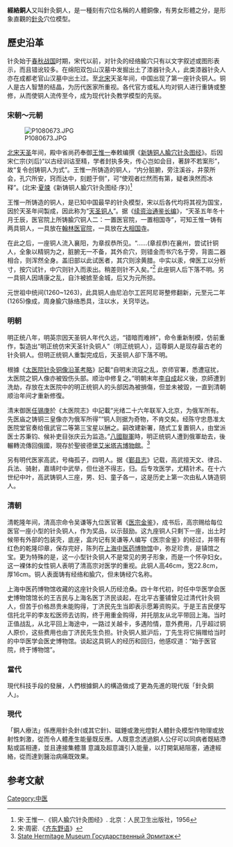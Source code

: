 '''經絡銅人'''又叫針灸銅人，是一種刻有穴位名稱的人體銅像，有男女形體之分，是形象直觀的[[針灸|針灸]]穴位模型。

==歷史沿革==
针灸始于[[春秋战国|春秋战国]]时期，宋代以前，对针灸的经络腧穴只有以文字叙述或图形表示，而且错讹较多。在绵阳双包山汉墓中发掘出土了漆器针灸人，此类漆器针灸人亦在成都老官山汉墓中出土过。至[[北宋|北宋]]天圣年间，中国出现了第一座针灸铜人。铜人是古人智慧的结晶，为历代医家所重视。各代官方或私人均对铜人进行重铸或整修，从而使铜人流传至今，成为现代针灸教学模型的先驱。

=== 宋朝～元朝===
[[Image:P1080673.JPG|right]]

[[北宋|北宋]][[天圣|天圣]]年间，殿中省尚药奉御[[王惟一|王惟一]]奉敕编撰《[[新铸铜人腧穴针灸图经|新铸铜人腧穴针灸图经]]》。后因宋仁宗(刘后)“以古经训诂至精，学者封执多失，传心岂如会目，著辞不若案形”，故“复令创铸铜人为式”。王惟一所铸造的铜人，“内分脏腑，旁注溪谷，井荥所会，孔穴所安，窍而达中，刻题于侧”，可“使观者烂然而有第，疑者涣然而冰释”。(北宋·[[夏竦|夏竦]]《新铸铜人腧穴针灸图经·序》)<ref>宋·王惟一.《铜人腧穴针灸图经》. 北京：人民卫生出版社，1956</ref>

王惟一所铸造的铜人，是已知中国最早的针灸模型，宋以后各代均将其视为国宝，因於天圣年间製成，因此称为“[[天圣铜人|天圣铜人]]”。据《[[续资治通鉴长编|续资治通鉴长编]]》，“天圣五年冬十月壬辰，医官院上所铸腧穴铜人二：一置医官院，一置相国寺”，可知王惟一铸有两具铜人，一具放在[[翰林医官院|翰林医官院]]，一具放在[[大相国寺|大相国寺]]。

在此之后，一座铜人流入襄阳，为章叔恭所见。“……(章叔恭)在襄州，尝试针铜人，全象以精铜为之，脏腑无一不备，其外俞穴，则错金而书穴名于旁，背面二器相合，则浑然全身。盖旧部以此试医者，其穴则涂黄腊。中实以汞，俾医工以分析寸，按穴试针，中穴则针入而汞出。稍差则针不入矣。”<ref>宋·周密.《[[齐东野语|齐东野语]]》 </ref> 此座铜人后下落不明。另一具铜人因靖康之乱，自汴被掳至金城，后又为元所掠。

元世祖中统间(1260~1263)，此具铜人由尼泊尔工匠阿尼哥整修翻新，元至元二年(1265)像成，周身腧穴脉络悉具，注以水，关窍毕达。

=== 明朝 ===
明正统八年，明英宗因天圣铜人年代久远，“错暗而难辨”，命令重新制模，仿前重作，製造出“明正统仿宋天圣针灸铜人”（明正统铜人），這尊銅人是现存最古老的针灸铜人。但明正统铜人重製完成后，天圣铜人卻下落不明。

根據《[[太医院针灸铜像沿革考略|太医院针灸铜像沿革考略]]》記載“自明末流寇之乱，京师官署，悉遭寇扰，太医院之铜人像亦被毁伤头部。顺治中修复之。”明朝末年[[李自成|李自成]]起义後，京師遭到洗劫，存放在太医院中的明正统铜人的头部因為被損傷，但並未被毀，一直到清朝顺治年间才重新修復。

清末御医[[任锡庚|任锡庚]]於《太医院志》中記載“光绪二十六年联军入北京，为俄军所有。先医庙之铸铜三皇像亦为俄军所得”“铜人则据为奇物，不肯交矣。经陈守忠恳准太医院堂官奏给俄武官二等第三宝星以酬之。嗣改建新署，随式工复置铜人，由堂派医士苏秉钧、候补吏目张庆云为监造。”[[八國聯軍|八國聯軍]]時，明正统铜人遭到俄軍劫去，後輾轉流傳回俄國，現存於聖彼德堡[[艾米塔吉博物館|艾米塔吉博物館]]。<ref>[http://www.hermitagemuseum.org/ State Hermitage Museum Государственный Эрмитаж]</ref>

另有明代医家高武，号梅孤子，四明人。据《[[鄞县志|鄞县志]]》记载，高武擅天文、律吕、兵法、骑射，嘉靖时中武举，但仕途不得志，归。后专攻医学，尤精针术。在十六世纪中叶，高武铸铜人三座，男、妇、童子各一，这是历史上第一次由私人铸造铜人。

=== 清朝 ===
清乾隆年间，清高宗命令吴谦等九位医官著《[[医宗金鉴|医宗金鉴]]》，成书后，高宗赐给每位医官一座小型的针灸铜人，作为奖品，以示鼓励。这九座铜人只剩下一座，出土时候带有外部的包装壳，底座，盒内记有吴谦等人编写《医宗金鉴》的经过，并带有红色的乾隆印章，保存完好，陈列在[[上海中医药博物馆|上海中医药博物馆]]中，弥足珍贵，是镇馆之宝。更为特殊的是，这一小型针灸铜人不是常见的男子形象，而是一个怀孕妇女。这一裸体的女性铜人表明了清高宗对医学的重视。此铜人高46cm，宽22.8cm，厚16cm。铜人表面铸有经络和腧穴，但未铸经穴名称。

上海中医药博物馆收藏的这座针灸铜人历经沧桑。四十年代初，时任中华医学会医史博物馆馆长的王吉民与上海名医丁济民谈起，在北平古董铺曾见过清代针灸铜人，但苦于价格昂贵未能购得，丁济民先生当即表示愿筹资购买。于是王吉民便写信托北平的李友松医师去访购，终于用重金购得，并托朋友从北平带回上海。当时正值战乱，从北平回上海途中，一路过关越卡，多遇险情，意外费用，几乎超过铜人原价，这些费用也由丁济民先生负担。针灸铜人抵沪后，丁先生将它捐赠给当时的中华医学会医史博物馆。谈起这具铜人的经历和回归，他感叹道：“始于医官院，终于博物馆”。

===當代===
現代科技手段的發展，人們根據銅人的構造做成了更為先進的現代版「針灸銅人」。

===現代===
「銅人療法」係應用針灸針(或其它針)、磁錘或激光燈對人體針灸模型作物理或放射性刺激，從而令人體產生能量既反應。人既意念透過銅人公仔可以同病者既結滯點或區相連，並且連接集體潛 意識及超意識引入能量，以打開氣結阻塞，通達經絡，從而達到醫治病痛既效果。

==参考文献==
{{reflist}}

{{经络}}
{{Chinese medicine diagnosis}}

[[Category:中医|Category:中医]]